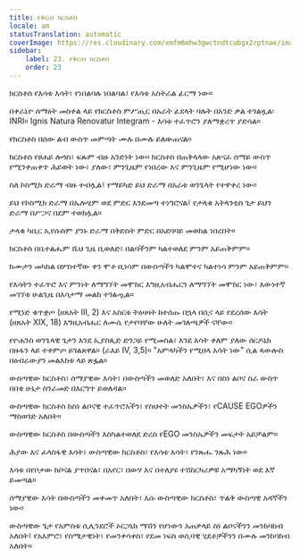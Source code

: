 ```yaml
---
title: የቅርብ ክርስቶስ
locale: am
statusTranslation: automatic
coverImage: https://res.cloudinary.com/xmfm6mhw3gwctndtcubgx2rptnae/image/upload/v1741354419/small_cover_la_gran_rebelion_28716e29d2.webp
sidebar:
    label: 23. የቅርብ ክርስቶስ
    order: 23
---
```

ክርስቶስ የእሳቱ እሳት፣ የነበልባሉ ነበልባል፣ የእሳቱ አስትራል ፊርማ ነው።

በቀራኒዮ ሰማዕት መስቀል ላይ የክርስቶስ ምሥጢር በአራት ፊደላት ባሉት በአንድ ቃል ተገልጿል፡ INRI። Ignis Natura Renovatur Integram - እሳቱ ተፈጥሮን ያለማቋረጥ ያድሳል።

የክርስቶስ በሰው ልብ ውስጥ መምጣት ሙሉ በሙሉ ይለውጠናል።

ክርስቶስ የፀሐይ ሎጎስ፣ ፍጹም ብዙ አንድነት ነው። ክርስቶስ በጠቅላላው አጽናፈ ሰማይ ውስጥ የሚንቀጠቀጥ ሕይወት ነው፣ ያለው፣ ምንጊዜም የነበረው እና ምንጊዜም የሚሆነው ነው።

ስለ ኮስሚክ ድራማ ብዙ ተብሏል፤ የማይካድ ይህ ድራማ በአራቱ ወንጌላት የተዋቀረ ነው።

ይህ የኮስሚክ ድራማ በኤሎሂም ወደ ምድር እንደመጣ ተነግሮናል፤ የታላቁ አትላንቲስ ጌታ ይህን ድራማ በሥጋና በደም ተወክሏል።

ታላቁ ካቢር ኢየሱስም ያንኑ ድራማ በቅድስት ምድር በአደባባይ መወከል ነበረበት።

ክርስቶስ በቤተልሔም ሺህ ጊዜ ቢወለድ፣ በልባችንም ካልተወለደ ምንም አይጠቅምም።

ከሙታን መካከል በሦስተኛው ቀን ሞቶ ቢነሳም በውስጣችን ካልሞተና ካልተነሳ ምንም አይጠቅምም።

የእሳትን ተፈጥሮ እና ምንነት ለማግኘት መሞከር እግዚአብሔርን ለማግኘት መሞከር ነው፣ እውነተኛ መገኘቱ ሁልጊዜ በእሳታማ መልክ ተገልጧል።

የሚነድ ቁጥቋጦ (ዘጸአት III, 2) እና አስርቱ ትዕዛዛት ከተሰጡ በኋላ በሲና ላይ የደረሰው እሳት (ዘጸአት XIX, 18) እግዚአብሔር ለሙሴ የታየባቸው ሁለት መገለጫዎች ናቸው።

የዮሐንስ ወንጌላዊ ጌታን እንደ ኢያስጲድ ድንጋይ የሚመስል፣ እንደ እሳት ቀለም ያለው ሰርዶኒክ በዙፋን ላይ ተቀምጦ ይገልጸዋል። (ራእይ IV, 3,5)። "አምላካችን የሚበላ እሳት ነው" ሲል ጳውሎስ በዕብራውያን መልእክቱ ላይ ጽፏል።

ውስጣዊው ክርስቶስ፣ ሰማያዊው እሳት፣ በውስጣችን መወለድ አለበት፣ እና በስነ ልቦና ስራ ውስጥ በበቂ ሁኔታ ስንራመድ በእርግጥ ይወለዳል።

ውስጣዊው ክርስቶስ ከስነ ልቦናዊ ተፈጥሮአችን፣ የስህተት መንስኤዎችን፣ የCAUSE EGOዎችን ማስወገድ አለበት።

ውስጣዊው ክርስቶስ በውስጣችን እስካልተወለደ ድረስ የEGO መንስኤዎችን መፍታት አይቻልም።

ሕያው እና ፈላስፋዊ እሳት፣ ውስጣዊው ክርስቶስ፣ የእሳቱ እሳት፣ የንጹሑ ንጹሕ ነው።

እሳቱ በየቦታው ከቦናል ያጥበናል፣ በአየር፣ በውሃ እና በተለያዩ ተሽከርካሪዎቹ አማካኝነት ወደ እኛ ይመጣል።

ሰማያዊው እሳት በውስጣችን መቀመጥ አለበት፣ እሱ ውስጣዊው ክርስቶስ፣ ጥልቅ ውስጣዊ አዳኛችን ነው።

ውስጣዊው ጌታ የአምስቱ ሲሊንደሮች ኦርጋኒክ ማሽን የሆነውን አጠቃላይ ስነ ልቦናችንን መንከባከብ አለበት፤ የአእምሮ፣ የስሜታዊነት፣ የመንቀሳቀስ፣ የደመ ነፍስ ወሲባዊ ሂደቶቻችንን በሙሉ መንከባከብ አለበት።

